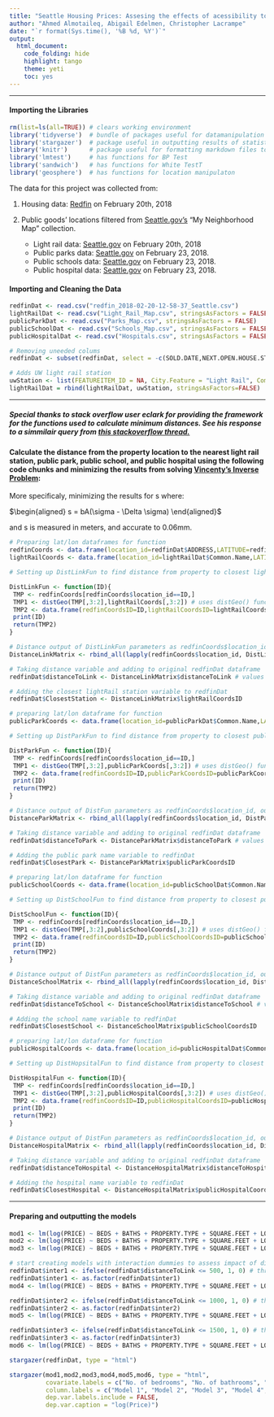 ```yaml
---
title: "Seattle Housing Prices: Assesing the effects of acessibility to public goods"
author: "Ahmed Almotaileq, Abigail Edelmen, Christopher Lacrampe"
date: "`r format(Sys.time(), '%B %d, %Y')`"
output: 
  html_document:
    code_folding: hide
    highlight: tango
    theme: yeti
    toc: yes
---
```


***

#### Importing the Libraries

```r
rm(list=ls(all=TRUE)) # clears working environment
library('tidyverse')  # bundle of packages useful for datamanipulation and organization
library('stargazer')  # package useful in outputting results of statistical models
library('knitr')      # package useful for formatting markdown files to html
library('lmtest')     # has functions for BP Test
library('sandwich')   # has functions for White TestT
library('geosphere')  # has functions for location manipulaton
```

The data for this project was collected from: 

1. Housing data: [Redfin](https://www.redfin.com/city/16163/WA/Seattle) on February 20th, 2018

2. Public goods' locations filtered from [Seattle.gov's](https://data.seattle.gov/Community/My-Neighborhood-Map/82su-5fxf/data) "My Neighborhood Map" collection.
    + Light rail data:   [Seattle.gov](https://data.seattle.gov/Community/Light-Rail-Map/5f4s-t4jf/data) on February 20th, 2018
    + Public parks data: [Seattle.gov](https://data.seattle.gov/Community/Parks-Map/rbbt-rarz) on February 23, 2018.
    + Public schools data: [Seattle.gov](https://data.seattle.gov/Community/Schools-Map/2tje-83f6) on February 23, 2018.
    + Public hospital data: [Seattle.gov](https://data.seattle.gov/Community/Hospitals/khp7-mz6q) on February 23, 2018.

#### Importing and Cleaning the Data

```r
redfinDat <- read.csv("redfin_2018-02-20-12-58-37_Seattle.csv")
lightRailDat <- read.csv("Light_Rail_Map.csv", stringsAsFactors = FALSE)
publicParkDat <- read.csv("Parks_Map.csv", stringsAsFactors = FALSE)
publicSchoolDat <- read.csv("Schools_Map.csv", stringsAsFactors = FALSE)
publicHospitalDat <- read.csv("Hospitals.csv", stringsAsFactors = FALSE)

# Removing uneeded colums
redfinDat <- subset(redfinDat, select = -c(SOLD.DATE,NEXT.OPEN.HOUSE.START.TIME,NEXT.OPEN.HOUSE.END.TIME, URL..SEE.http...www.redfin.com.buy.a.home.comparative.market.analysis.FOR.INFO.ON.PRICING., SOURCE, MLS.,FAVORITE, INTERESTED))

# Adds UW light rail station
uwStation <- list(FEATUREITEM_ID = NA, City.Feature = "Light Rail", Common.Name = as.factor("UW Station"), Address = NA, Website = NA, Longitude = -122.3038, Latitude = 47.6498, Location = "(47.6498, 122.3038)")
lightRailDat = rbind(lightRailDat, uwStation, stringsAsFactors=FALSE)
```

***

##### Special thanks to stack overflow user eclark for providing the framework for the functions used to calculate minimum distances. See his response to a simmilair query from  [this stackoverflow thread.](https://stackoverflow.com/questions/31732281/finding-minimum-distance-between-two-sets-of-points-in-two-sets-of-r)

#### Calculate the distance from the property location to the nearest light rail station, public park, public school, and public hospital using the following code chunks and minimizing the results from solving [Vincenty's Inverse Problem](https://en.wikipedia.org/wiki/Vincenty%27s_formulae):

More specificaly, minimizing the results for s where:

$\begin{aligned}
s = bA(\sigma - \Delta \sigma)
\end{aligned}$

and s is measured in meters, and accurate to 0.06mm.

```r
# Preparing lat/lon dataframes for function
redfinCoords <- data.frame(location_id=redfinDat$ADDRESS,LATITUDE=redfinDat$LATITUDE,LONGITUDE=redfinDat$LONGITUDE)
lightRailCoords <- data.frame(location_id=lightRailDat$Common.Name,LATITUDE=lightRailDat$Latitude,LONGITUDE=lightRailDat$Longitude)

# Setting up DistLinkFun to find distance from property to closest lightrail station

DistLinkFun <- function(ID){
 TMP <- redfinCoords[redfinCoords$location_id==ID,]
 TMP1 <- distGeo(TMP[,3:2],lightRailCoords[,3:2]) # uses distGeo() function from geosphere package to calculate dist from lat and lon
 TMP2 <- data.frame(redfinCoordsID=ID,lightRailCoordsID=lightRailCoords[which.min(TMP1),1],distanceToLink=min(TMP1)) 
 print(ID)
 return(TMP2)
}

# Distance output of DistLinkFun parameters as redfinCoords$location_id, output is in meters
DistanceLinkMatrix <- rbind_all(lapply(redfinCoords$location_id, DistLinkFun))

# Taking distance variable and adding to original redfinDat dataframe
redfinDat$distanceToLink <- DistanceLinkMatrix$distanceToLink # values are in meters

# Adding the closest lightRail station variable to redfinDat
redfinDat$ClosestStation <- DistanceLinkMatrix$lightRailCoordsID
```

```r
# preparing lat/lon dataframe for function
publicParkCoords <- data.frame(location_id=publicParkDat$Common.Name,LATITUDE=publicParkDat$Latitude,LONGITUDE=publicParkDat$Longitude)

# Setting up DistParkFun to find distance from property to closest public park

DistParkFun <- function(ID){
 TMP <- redfinCoords[redfinCoords$location_id==ID,]
 TMP1 <- distGeo(TMP[,3:2],publicParkCoords[,3:2]) # uses distGeo() function from geosphere package to calculate dist from lat and lon
 TMP2 <- data.frame(redfinCoordsID=ID,publicParkCoordsID=publicParkCoords[which.min(TMP1),1],distanceToPark=min(TMP1)) 
 print(ID)
 return(TMP2)
}

# Distance output of DistFun parameters as redfinCoords$location_id, output is in meters
DistanceParkMatrix <- rbind_all(lapply(redfinCoords$location_id, DistParkFun))

# Taking distance variable and adding to original redfinDat dataframe
redfinDat$distanceToPark <- DistanceParkMatrix$distanceToPark # values are in meters

# Adding the public park name variable to redfinDat
redfinDat$ClosestPark <- DistanceParkMatrix$publicParkCoordsID
```

```r
# preparing lat/lon dataframe for function
publicSchoolCoords <- data.frame(location_id=publicSchoolDat$Common.Name,LATITUDE=publicSchoolDat$Latitude,LONGITUDE=publicSchoolDat$Longitude)

# Setting up DistSchoolFun to find distance from property to closest public school

DistSchoolFun <- function(ID){
 TMP <- redfinCoords[redfinCoords$location_id==ID,]
 TMP1 <- distGeo(TMP[,3:2],publicSchoolCoords[,3:2]) # uses distGeo() function from geosphere package to calculate dist from lat and lon
 TMP2 <- data.frame(redfinCoordsID=ID,publicSchoolCoordsID=publicSchoolCoords[which.min(TMP1),1],distanceToSchool=min(TMP1)) 
 print(ID)
 return(TMP2)
}

# Distance output of DistFun parameters as redfinCoords$location_id, output is in meters
DistanceSchoolMatrix <- rbind_all(lapply(redfinCoords$location_id, DistSchoolFun))

# Taking distance variable and adding to original redfinDat dataframe
redfinDat$distanceToSchool <- DistanceSchoolMatrix$distanceToSchool # values are in meters

# Adding the school name variable to redfinDat
redfinDat$ClosestSchool <- DistanceSchoolMatrix$publicSchoolCoordsID
```

```r
# preparing lat/lon dataframe for function
publicHospitalCoords <- data.frame(location_id=publicHospitalDat$Common.Name,LATITUDE=publicHospitalDat$Latitude,LONGITUDE=publicHospitalDat$Longitude)

# Setting up DistHopsitalFun to find distance from property to closest public hospital

DistHospitalFun <- function(ID){
 TMP <- redfinCoords[redfinCoords$location_id==ID,]
 TMP1 <- distGeo(TMP[,3:2],publicHospitalCoords[,3:2]) # uses distGeo() function from geosphere package to calculate dist from lat and lon
 TMP2 <- data.frame(redfinCoordsID=ID,publicHospitalCoordsID=publicHospitalCoords[which.min(TMP1),1],distanceToHospital=min(TMP1)) 
 print(ID)
 return(TMP2)
}

# Distance output of DistFun parameters as redfinCoords$location_id, output is in meters
DistanceHospitalMatrix <- rbind_all(lapply(redfinCoords$location_id, DistHospitalFun))

# Taking distance variable and adding to original redfinDat dataframe
redfinDat$distanceToHospital <- DistanceHospitalMatrix$distanceToHospital # values are in meters

# Adding the hospital name variable to redfinDat
redfinDat$ClosestHospital <- DistanceHospitalMatrix$publicHospitalCoordsID
```

***

#### Preparing and outputting the models

```r
mod1 <- lm(log(PRICE) ~ BEDS + BATHS + PROPERTY.TYPE + SQUARE.FEET + LOT.SIZE + YEAR.BUILT, data = redfinDat) # base model w/out the effects of distance to nearest public good
mod2 <- lm(log(PRICE) ~ BEDS + BATHS + PROPERTY.TYPE + SQUARE.FEET + LOT.SIZE + YEAR.BUILT + distanceToPark + distanceToSchool + distanceToHospital, data = redfinDat) # base model including public goods (excluding light rail station, allows for asessing if inclusion of light station is significant)
mod3 <- lm(log(PRICE) ~ BEDS + BATHS + PROPERTY.TYPE + SQUARE.FEET + LOT.SIZE + YEAR.BUILT + distanceToPark + distanceToSchool + distanceToHospital + distanceToLink, data = redfinDat) # model including distance to light rail station

# start creating models with interaction dummies to assess impact of distance thresholds
redfinDat$inter1 <- ifelse(redfinDat$distanceToLink <= 500, 1, 0) # threshold at 500 meters
redfinDat$inter1 <- as.factor(redfinDat$inter1)
mod4 <- lm(log(PRICE) ~ BEDS + BATHS + PROPERTY.TYPE + SQUARE.FEET + LOT.SIZE + YEAR.BUILT + distanceToPark + distanceToSchool + distanceToHospital + distanceToLink + distanceToLink*inter1, data = redfinDat)

redfinDat$inter2 <- ifelse(redfinDat$distanceToLink <= 1000, 1, 0) # threshold at 1000 meters
redfinDat$inter2 <- as.factor(redfinDat$inter2)
mod5 <- lm(log(PRICE) ~ BEDS + BATHS + PROPERTY.TYPE + SQUARE.FEET + LOT.SIZE + YEAR.BUILT + distanceToPark + distanceToSchool + distanceToHospital + distanceToLink + distanceToLink*inter2, data = redfinDat)

redfinDat$inter3 <- ifelse(redfinDat$distanceToLink <= 1500, 1, 0) # threshold at 1500 meters
redfinDat$inter3 <- as.factor(redfinDat$inter3)
mod6 <- lm(log(PRICE) ~ BEDS + BATHS + PROPERTY.TYPE + SQUARE.FEET + LOT.SIZE + YEAR.BUILT + distanceToPark + distanceToSchool + distanceToHospital + distanceToLink + distanceToLink*inter3, data = redfinDat)

stargazer(redfinDat, type = "html")

stargazer(mod1,mod2,mod3,mod4,mod5,mod6, type = "html",
          covariate.labels = c("No. of bedrooms", "No. of bathrooms", "Mobile/Manufactured Home", "Multi-Family(2-4 unit)", "Multi-Family(5+ unit)", "Other Property Type", "Single Family, Residential", "Townhouse", "Square Feet of property", "Lot Size (sqr feet)", "Year built", "Distance to nearest public green space (meters)", "Distance to nearest school (meters)", "Distance to nearest hospital (meters", "distance to nearest station (meters)", "D500", "Distance to nearest station interacted with D500", "D1000", "Distance to nearest station interacted with D1000", "D1500", "Distance to nearest station interacted with D1500"),
          column.labels = c("Model 1", "Model 2", "Model 3", "Model 4", "Model 5", "Model 6"),
          dep.var.labels.include = FALSE,
          dep.var.caption = "log(Price)")
```

